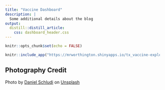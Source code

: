 ```yaml
---
title: "Vaccine Dashboard"
description: |
  Some additional details about the blog
output: 
  distill::distill_article:
    css: dashboard_header.css
---
```


```r
knitr::opts_chunk$set(echo = FALSE)
```

```r
knitr::include_app("https://mrworthington.shinyapps.io/tx_vaccine-explorer/", height = "2000px")
```

## Photography Credit {.appendix}

<span>Photo by <a href="https://unsplash.com/@schluditsch?utm_source=unsplash&amp;utm_medium=referral&amp;utm_content=creditCopyText">Daniel Schludi</a> on <a href="https://unsplash.com/s/photos/vaccine-covid?utm_source=unsplash&amp;utm_medium=referral&amp;utm_content=creditCopyText">Unsplash</a></span>